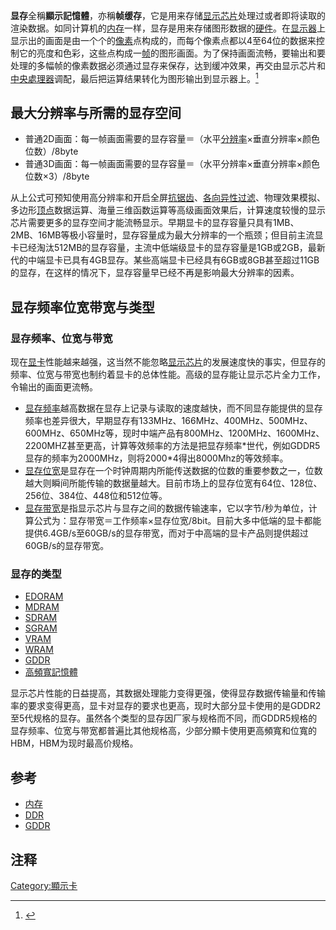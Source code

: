 {{noteTA
|G1=IT
}}
{{記憶體類型}}

'''显存'''全稱'''顯示記憶體'''，亦稱'''帧缓存'''，它是用来存储[[显示芯片|显示芯片]]处理过或者即将读取的渲染数据。如同计算机的[[内存|内存]]一样，显存是用来存储图形数据的[[硬件|硬件]]。在[[显示器|显示器]]上显示出的画面是由一个个的[[像素|像素]]点构成的，而每个像素点都以4至64位的数据来控制它的亮度和色彩，这些点构成一[[帧|帧]]的图形画面。为了保持画面流畅，要输出和要处理的多幅帧的像素数据必须通过显存来保存，达到缓冲效果，再交由显示芯片和[[中央處理器|中央處理器]]调配，最后把运算结果转化为图形输出到显示器上。<ref>{{cite web|url=http://publish.it168.com/cword/1345.shtml|title=显存类型|publisher=it168.com|accessdate=2010-02-26|deadurl=yes|archiveurl=https://web.archive.org/web/20100312102351/http://publish.it168.com/cWord/1345.shtml|archivedate=2010-03-12}}</ref>

==最大分辨率与所需的显存空间==
*普通2D画面：每一帧画面需要的显存容量＝（水平[[分辨率|分辨率]]×垂直分辨率×颜色位数）/8byte
*普通3D画面：每一帧画面需要的显存容量＝（水平分辨率×垂直分辨率×颜色位数×3）/8byte
从上公式可预知使用高分辨率和开启全屏[[抗锯齿|抗锯齿]]、[[各向异性过滤|各向异性过滤]]、物理效果模拟、多边形[[頂點_(電腦圖學)|顶点]]数据运算、海量三维函数运算等高级画面效果后，计算速度较慢的显示芯片需要更多的显存空间才能流畅显示。早期显卡的显存容量只具有1MB、2MB、16MB等极小容量时，显存容量成为最大分辨率的一个瓶颈；但目前主流显卡已经淘汰512MB的显存容量，主流中低端级显卡的显存容量是1GB或2GB，最新代的中端显卡已具有4GB显存。某些高端显卡已经具有6GB或8GB甚至超过11GB的显存，在这样的情况下，显存容量早已经不再是影响最大分辨率的因素。

{{noteTA
|1=zh-cn:显卡;zh-tw:顯示卡;
|2=zh-cn:中低端;zh-tw:中低階;
|3=zh-cn:中端;zh-tw:中階;
}}

==显存频率位宽带宽与类型==
===显存频率、位宽与带宽===
现在[[显卡|显卡]]性能越来越强，这当然不能忽略[[显示芯片|显示芯片]]的发展速度快的事实，但显存的频率、位宽与带宽也制约着显卡的总体性能。高级的显存能让显示芯片全力工作，令输出的画面更流畅。
*[[显存频率|显存频率]]越高数据在显存上记录与读取的速度越快，而不同显存能提供的显存频率也差异很大，早期显存有133MHz、166MHz、400MHz、500MHz、600MHz、650MHz等，现时中端产品有800MHz、1200MHz、1600MHz、2200MHZ甚至更高，计算等效频率的方法是把显存频率*世代，例如GDDR5显存的频率为2000MHz，则将2000*4得出8000Mhz的等效频率。
*[[显存位宽|显存位宽]]是显存在一个时钟周期内所能传送数据的位数的重要参数之一，位数越大则瞬间所能传输的数据量越大。目前市场上的显存位宽有64位、128位、256位、384位、448位和512位等。
*[[显存带宽|显存带宽]]是指显示芯片与显存之间的数据传输速率，它以字节/秒为单位，计算公式为：显存带宽＝工作频率×显存位宽/8bit。目前大多中低端的显卡都能提供6.4GB/s至60GB/s的显存带宽，而对于中高端的显卡产品则提供超过60GB/s的显存带宽。

===显存的类型===
*[[EDORAM|EDORAM]]
*[[MDRAM|MDRAM]]
*[[SDRAM|SDRAM]]
*[[SGRAM|SGRAM]]
*[[VRAM|VRAM]]
*[[WRAM|WRAM]]
*[[GDDR|GDDR]]
*[[高頻寬記憶體|高頻寬記憶體]]

显示芯片性能的日益提高，其数据处理能力变得更强，使得显存数据传输量和传输率的要求变得更高，显卡对显存的要求也更高，现时大部分显卡使用的是GDDR2至5代规格的显存。虽然各个类型的显存因厂家与规格而不同，而GDDR5规格的显存频率、位宽与带宽都普遍比其他规格高，少部分顯卡使用更高頻寬和位寬的HBM，HBM为现时最高价规格。

==参考==
*[[内存|内存]]
*[[雙倍資料傳輸率|DDR]]
*[[GDDR|GDDR]]

==注释==
{{reflist}}

{{Graphics Processing Unit}}

[[Category:顯示卡|Category:顯示卡]]